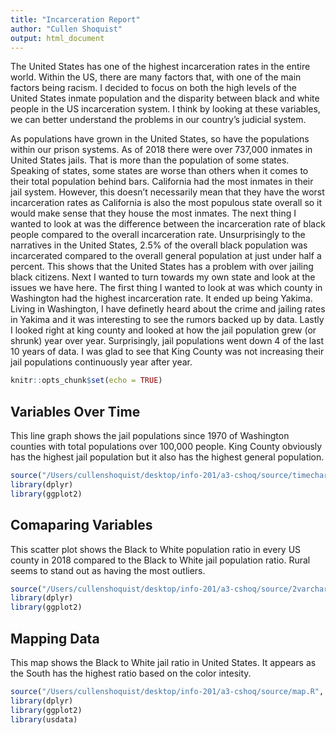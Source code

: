 ```yaml
---
title: "Incarceration Report"
author: "Cullen Shoquist"
output: html_document
---
```


  The United States has one of the highest incarceration rates in the entire world. Within the US, there are many factors that, with one of the main factors being racism. I decided to focus on both the high levels of the United States inmate population and the disparity between black and white people in the US incarceration system. I think by looking at these variables, we can better understand the problems in our country’s judicial system.

  As populations have grown in the United States, so have the populations within our prison systems. As of 2018 there were over 737,000 inmates in United States jails. That is more than the population of some states. Speaking of states, some states are worse than others when it comes to their total population behind bars. California had the most inmates in their jail system. However, this doesn't necessarily mean that they have the worst incarceration rates as California is also the most populous state overall so it would make sense that they house the most inmates.  The next thing I wanted to look at was the difference between the incarceration rate of black people compared to the overall incarceration rate. Unsurprisingly to the narratives in the United States, 2.5% of the overall black population was incarcerated compared to the overall general population at just under half a percent. This shows that the United States has a problem with over jailing black citizens. Next I wanted to turn towards my own state and look at the issues we have here. The first thing I wanted to look at was which county in Washington had the highest incarceration rate. It ended up being Yakima. Living in Washington, I have definetly heard about the crime and jailing rates in Yakima and it was interesting to see the rumors backed up by data. Lastly I looked right at king county and looked at how the jail population grew (or shrunk) year over year. Surprisingly, jail populations went down 4 of the last 10 years of data. I was glad to see that King County was not increasing their jail populations continuously year after year. 

```r
knitr::opts_chunk$set(echo = TRUE)

```


## Variables Over Time
This line graph shows the jail populations since 1970 of Washington counties with total populations over 100,000 people. King County obviously has the highest jail population but it also has the highest general population.
```r
source("/Users/cullenshoquist/desktop/info-201/a3-cshoq/source/timechart.R", print.eval = TRUE)
library(dplyr)
library(ggplot2)
```

## Comaparing Variables
This scatter plot shows the Black to White population ratio in every US county in 2018 compared to the Black to White jail population ratio. Rural seems to stand out as having the most outliers.
```r
source("/Users/cullenshoquist/desktop/info-201/a3-cshoq/source/2varchart.R", print.eval = TRUE)
library(dplyr)
library(ggplot2)
```

## Mapping Data
This map shows the Black to White jail ratio in United States. It appears as the South has the highest ratio based on the color intesity. 
```r
source("/Users/cullenshoquist/desktop/info-201/a3-cshoq/source/map.R", print.eval = TRUE)
library(dplyr)
library(ggplot2)
library(usdata)
```

